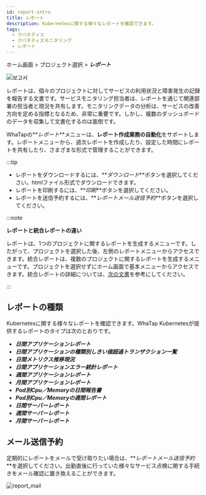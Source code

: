 ```yaml
---
id: report-intro
title: レポート
description: Kubernetesに関する様々なレポートを確認できます。
tags:
  - クバネティス
  - クバネティスモニタリング
  - レポート
---
```


ホーム画面 > プロジェクト選択 > **_レポート_**

![보고서](https://img.whatap.io/media/images/whatap_kubernetes_flexible_report.png)

レポートは、個々のプロジェクトに対してサービスの利用状況と障害発生の記録を報告する文書です。サービスモニタリング担当者は、レポートを通じて関連部署の担当者と現況を共有します。モニタリングデータの分析は、サービスの改善方向を定める指標となるため、非常に重要です。しかし、複数のダッシュボードのデータを収集して文書化するのは面倒です。  

WhaTapの**_レポート_**メニューは、**レポート作成業務の自動化**をサポートします。レポートメニューから、週次レポートを作成したり、設定した時間にレポートを共有したり、さまざまな形式で管理することができます。

:::tip

-   レポートをダウンロードするには、**_ダウンロード_**ボタンを選択してください。htmlファイル形式でダウンロードできます。
-   レポートを印刷するには、**_印刷_**ボタンを選択してください。
-   レポートを送信予約するには、**_レポートメール送信予約_**ボタンを選択してください。

:::note

**レポートと統合レポートの違い**

レポートは、1つのプロジェクトに関するレポートを生成するメニューです。したがって、プロジェクトを選択した後、左側のレポートメニューからアクセスできます。統合レポートは、複数のプロジェクトに関するレポートを生成するメニューです。プロジェクトを選択せずにホーム画面で基本メニューからアクセスできます。統合レポートの詳細については、[次の文書](integrated-report)を参考にしてください。

:::

## レポートの種類

Kubernetesに関する様々なレポートを確認できます。WhaTap Kubernetesが提供するレポートのタイプは次のとおりです。

-   **_日間アプリケーションレポート_**
-   **_日間アプリケーションの種類別しきい値超過トランザクション一覧_**
-   **_日間メトリクス推移現況_**
-   **_日間アプリケーションエラー統計レポート_**
-   **_週間アプリケーションレポート_**
-   **_月間アプリケーションレポート_**
-   **_Pod別Cpu／Memoryの日間報告書_**
-   **_Pod別Cpu／Memoryの週間レポート_**
-   **_日間サーバーレポート_**
-   **_週間サーバーレポート_**
-   **_月間サーバーレポート_**

## メール送信予約

定期的にレポートをメールで受け取りたい場合は、**_レポートメール送信予約_**を選択してください。出勤直後に行っていた様々なサービス点検に関する手続きをメール確認に置き換えることができます。

![report_mail](https://img.whatap.io/media/images/report_mail.png)
